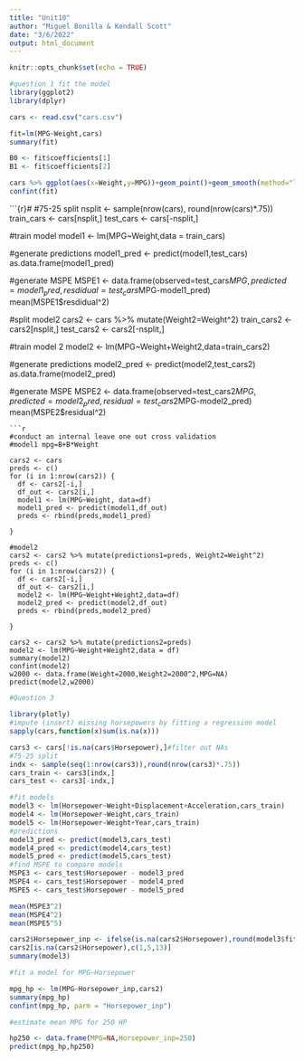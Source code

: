 ```yaml
---
title: "Unit10"
author: "Miguel Bonilla & Kendall Scott"
date: "3/6/2022"
output: html_document
---
```


```r
knitr::opts_chunk$set(echo = TRUE)
```

```r
#question 1 fit the model
library(ggplot2)
library(dplyr)

cars <- read.csv("cars.csv")

fit=lm(MPG~Weight,cars)
summary(fit)

B0 <- fit$coefficients[1]
B1 <- fit$coefficients[2]

cars %>% ggplot(aes(x=Weight,y=MPG))+geom_point()+geom_smooth(method="lm")
confint(fit)

```
```{r}#
#75-25 split
nsplit <- sample(nrow(cars), round(nrow(cars)*.75))
train_cars <- cars[nsplit,]
test_cars <- cars[-nsplit,]

#train model
model1 <- lm(MPG~Weight,data = train_cars)

#generate predictions
model1_pred <- predict(model1,test_cars)
as.data.frame(model1_pred)

#generate MSPE
MSPE1 <- data.frame(observed=test_cars$MPG,predicted=model1_pred,resdidual=test_cars$MPG-model1_pred)
mean(MSPE1$resdidual^2)

#split model2
cars2 <- cars %>% mutate(Weight2=Weight^2)
train_cars2 <- cars2[nsplit,]
test_cars2 <- cars2[-nsplit,]

#train model 2
model2 <- lm(MPG~Weight+Weight2,data=train_cars2)

#generate predictions
model2_pred <- predict(model2,test_cars2)
as.data.frame(model2_pred)

#generate MSPE
MSPE2 <- data.frame(observed=test_cars2$MPG,predicted=model2_pred,residual=test_cars2$MPG-model2_pred)
mean(MSPE2$residual^2)


```
```r
#conduct an internal leave one out cross validation
#model1 mpg=B+B*Weight

cars2 <- cars
preds <- c()
for (i in 1:nrow(cars2)) {
  df <- cars2[-i,]
  df_out <- cars2[i,]
  model1 <- lm(MPG~Weight, data=df)
  model1_pred <- predict(model1,df_out)
  preds <- rbind(preds,model1_pred)
  
}

#model2
cars2 <- cars2 %>% mutate(predictions1=preds, Weight2=Weight^2)
preds <- c()
for (i in 1:nrow(cars2)) {
  df <- cars2[-i,]
  df_out <- cars2[i,]
  model2 <- lm(MPG~Weight+Weight2,data=df)
  model2_pred <- predict(model2,df_out)
  preds <- rbind(preds,model2_pred)
  
}

cars2 <- cars2 %>% mutate(predictions2=preds)
model2 <- lm(MPG~Weight+Weight2,data = df)
summary(model2)
confint(model2)
w2000 <- data.frame(Weight=2000,Weight2=2000^2,MPG=NA)
predict(model2,w2000)
```


```r
#Question 3

library(plotly)
#impute (insert) missing horsepowers by fitting a regression model
sapply(cars,function(x)sum(is.na(x)))

cars3 <- cars[!is.na(cars$Horsepower),]#filter out NAs
#75-25 split
indx <- sample(seq(1:nrow(cars3)),round(nrow(cars3)*.75))
cars_train <- cars3[indx,]
cars_test <- cars3[-indx,]

#fit models
model3 <- lm(Horsepower~Weight+Displacement+Acceleration,cars_train)
model4 <- lm(Horsepower~Weight,cars_train)
model5 <- lm(Horsepower~Weight+Year,cars_train)
#predictions
model3_pred <- predict(model3,cars_test)
model4_pred <- predict(model4,cars_test)
model5_pred <- predict(model5,cars_test)
#find MSPE to compare models
MSPE3 <- cars_test$Horsepower - model3_pred
MSPE4 <- cars_test$Horsepower - model4_pred
MSPE5 <- cars_test$Horsepower - model5_pred

mean(MSPE3^2)
mean(MSPE4^2)
mean(MSPE5^5)

cars2$Horsepower_inp <- ifelse(is.na(cars2$Horsepower),round(model3$fitted.values,0),cars2$Horsepower)#rounded since all are integers
cars2[is.na(cars2$Horsepower),c(1,5,13)]
summary(model3)

#fit a model for MPG~Horsepower

mpg_hp <- lm(MPG~Horsepower_inp,cars2)
summary(mpg_hp)
confint(mpg_hp, parm = "Horsepower_inp")

#estimate mean MPG for 250 HP

hp250 <- data.frame(MPG=NA,Horsepower_inp=250)
predict(mpg_hp,hp250)

```

